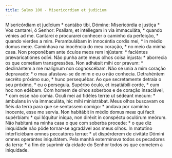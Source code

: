 ```yaml
---
title: Salmo 100 - Misericordiam et judicium
---
```


<div class="grid grid-cols-2 gap-5">
  <span class="col-6 dropcaps text-justify">
    Misericórdiam et judícium * cantábo tibi, Dómine:
  </span>
  <span class="col-6 dropcaps text-justify">
    Misericórdia e justiça * Vos cantarei, ó Senhor:
  </span>
  <span class="col-6 text-justify">
    Psallam, et intéllegam in via immaculáta, * quando vénies ad me.
  </span>
  <span class="col-6 text-justify">
    Cantarei e procurarei conhecer o caminho da perfeição, * quando vierdes a
    mim.
  </span>
  <span class="col-6 text-justify">
    Perambulábam in innocéntia cordis mei, * in médio domus meæ.
  </span>
  <span class="col-6 text-justify">
    Caminhava na inocência do meu coração, * no meio da minha casa.
  </span>
  <span class="col-6 text-justify">
    Non proponébam ante óculos meos rem injústam: * faciéntes prævaricatiónes
    odívi.
  </span>
  <span class="col-6 text-justify">
    Não punha ante meus olhos coisa injusta: * aborrecia os que cometiam
    transgressões.
  </span>
  <span class="col-6 text-justify">
    Non adhǽsit mihi cor pravum: * declinántem a me malígnum non cognoscébam.
  </span>
  <span class="col-6 text-justify">
    Não se unia a mim coração depravado: * o mau afastava-se de mim e eu o não
    conhecia.
  </span>
  <span class="col-6 text-justify">
    Detrahéntem secréto próximo suo, * hunc persequébar.
  </span>
  <span class="col-6 text-justify">
    Ao que secretamente detraia o seu próximo, * eu o perseguia.
  </span>
  <span class="col-6 text-justify">
    Supérbo óculo, et insatiábili corde, * cum hoc non edébam.
  </span>
  <span class="col-6 text-justify">
    Com homem de olhos soberbos e de coração insaciável, * com esse não comia.
  </span>
  <span class="col-6 text-justify">
    Óculi mei ad fidéles terræ ut sédeant mecum: * ámbulans in via immaculáta,
    hic mihi ministrábat.
  </span>
  <span class="col-6 text-justify">
    Meus olhos buscavam os fiéis da terra para que se sentassem comigo: * andava
    por caminho inocente, esse me servia.
  </span>
  <span class="col-6 text-justify">
    Non habitábit in médio domus meæ qui facit supérbiam: * qui lóquitur iníqua,
    non diréxit in conspéctu oculórum meórum.
  </span>
  <span class="col-6 text-justify">
    Não habitará na minha casa o que com soberba procede: * o que diz iníquidade
    não pôde tornar-se agradável aos meus olhos.
  </span>
  <span class="col-6 text-justify">
    In matutíno interficiébam omnes peccatóres terræ: * ut dispérderem de
    civitáte Dómini omnes operántes iniquitátem.
  </span>
  <span class="col-6 text-justify">
    Pela manhã exterminava todos os pecadores da terra: * a fim de suprimir da
    cidade do Senhor todos os que cometem a iniquidade.
  </span>
</div>

